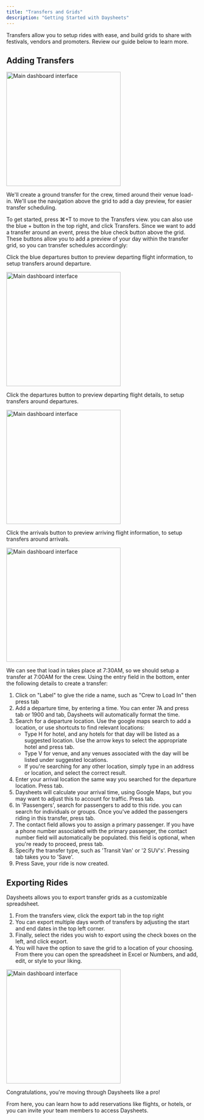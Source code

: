 ```yaml
---
title: "Transfers and Grids"
description: "Getting Started with Daysheets"
---
```


Transfers allow you to setup rides with ease, and build grids to share with
festivals, vendors and promoters. Review our guide below to learn more.

## Adding Transfers

<img
  src="/images/adding-events-reservations/transfers-and-grids/transfer-add.gif"
  alt="Main dashboard interface"
  height="300"
  className="rounded-lg"
/>

We'll create a ground transfer for the crew, timed around their venue load-in.
We'll use the navigation above the grid to add a day preview, for easier
transfer scheduling.

To get started, press ⌘+T to move to the Transfers view. you can also use the
blue + button in the top right, and click Transfers. Since we want to add a
transfer around an event, press the blue check button above the grid. These
buttons allow you to add a preview of your day within the transfer grid, so you
can transfer schedules accordingly:

Click the blue departures button to preview departing flight information, to
setup transfers around departure.

<img
  src="/images/adding-events-reservations/transfers-and-grids/checkmark.png"
  alt="Main dashboard interface"
  height="300"
  className="rounded-lg"
/>

Click the departures button to preview departing flight details, to setup
transfers around departures.

<img
  src="/images/adding-events-reservations/transfers-and-grids/plane.png"
  alt="Main dashboard interface"
  height="300"
  className="rounded-lg"
/>

Click the arrivals button to preview arriving flight information, to setup
transfers around arrivals.

<img
  src="/images/adding-events-reservations/transfers-and-grids/plane-down.png"
  alt="Main dashboard interface"
  height="300"
  className="rounded-lg"
/>

We can see that load in takes place at 7:30AM, so we should setup a transfer at
7:00AM for the crew. Using the entry field in the bottom, enter the following
details to create a transfer:

1. Click on "Label" to give the ride a name, such as "Crew to Load In" then
   press tab
2. Add a departure time, by entering a time. You can enter 7A and press tab or
   1900 and tab, Daysheets will automatically format the time.
3. Search for a departure location. Use the google maps search to add a
   location, or use shortcuts to find relevant locations:
   - Type H for hotel, and any hotels for that day will be listed as a
     suggested location. Use the arrow keys to select the appropriate hotel and
     press tab.
   - Type V for venue, and any venues associated with the day will be listed
     under suggested locations.
   - If you're searching for any other location, simply type in an address or
     location, and select the correct result.
4. Enter your arrival location the same way you searched for the departure
   location. Press tab.
5. Daysheets will calculate your arrival time, using Google Maps, but you may
   want to adjust this to account for traffic. Press tab.
6. In 'Passengers', search for passengers to add to this ride. you can search
   for individuals or groups. Once you've added the passengers riding in this
   transfer, press tab.
7. The contact field allows you to assign a primary passenger. If you have a
   phone number associated with the primary passenger, the contact number field
   will automatically be populated. this field is optional, when you're ready
   to proceed, press tab.
8. Specify the transfer type, such as 'Transit Van' or '2 SUV's'. Pressing tab
   takes you to 'Save'.
9. Press Save, your ride is now created.

## Exporting Rides

Daysheets allows you to export transfer grids as a customizable spreadsheet.

1. From the transfers view, click the export tab in the top right
2. You can export multiple days worth of transfers by adjusting the start and
   end dates in the top left corner.
3. Finally, select the rides you wish to export using the check boxes on the
   left, and click export.
4. You will have the option to save the grid to a location of your choosing.
   From there you can open the spreadsheet in Excel or Numbers, and add, edit,
   or style to your liking.

<img
  src="/images/adding-events-reservations/transfers-and-grids/export-transfer.gif"
  alt="Main dashboard interface"
  height="300"
  className="rounded-lg"
/>

Congratulations, you're moving through Daysheets like a pro!

From here, you can learn how to add reservations like flights, or hotels, or
you can invite your team members to access Daysheets.
